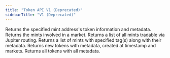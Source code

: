 ```yaml
---
title: "Token API V1 (Deprecated)"
sidebarTitle: "V1 (Deprecated)"
---
```


<CardGroup>
  <Card title="Token Information" href="/api-reference/tokens/v1/token-information" icon="file-lines" horizontal>
    Returns the specified mint address's token information and metadata.
  </Card>
  <Card title="Mints in Market" href="/api-reference/tokens/v1/mints-in-market" icon="file-lines" horizontal>
    Returns the mints involved in a market.
  </Card>
  <Card title="Tradable" href="/api-reference/tokens/v1/tradable" icon="file-lines" horizontal>
    Returns a list of all mints tradable via Jupiter routing.
  </Card>
  <Card title="Tagged" href="/api-reference/tokens/v1/tagged" icon="file-lines" horizontal>
    Returns a list of mints with specified tag(s) along with their metadata.
  </Card>
  <Card title="New" href="/api-reference/tokens/v1/new" icon="file-lines" horizontal>
    Returns new tokens with metadata, created at timestamp and markets.
  </Card>
  <Card title="All" href="/api-reference/tokens/v1/all" icon="file-lines" horizontal>
    Returns all tokens with all metadata.
  </Card>
</CardGroup>
